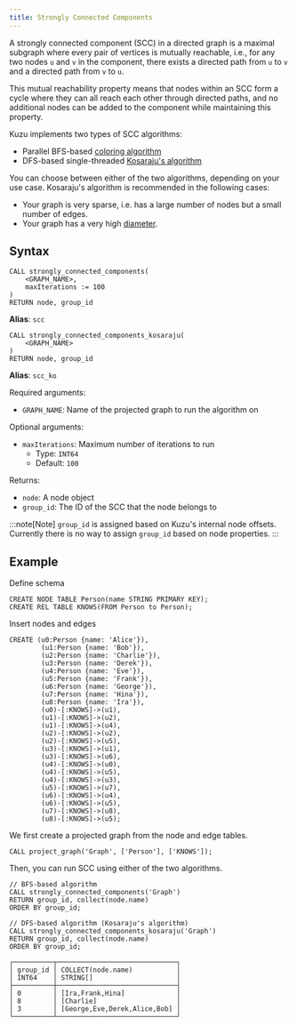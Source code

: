 ```yaml
---
title: Strongly Connected Components
---
```


A strongly connected component (SCC) in a directed graph is a maximal subgraph where every pair of
vertices is mutually reachable, i.e., for any two nodes `u` and `v` in the component, there exists a
directed path from `u` to `v` and a directed path from `v` to `u`.

This mutual reachability property means that nodes within an SCC form a cycle where they can all
reach each other through directed paths, and no additional nodes can be added to the component while
maintaining this property.

Kuzu implements two types of SCC algorithms:
- Parallel BFS-based [coloring algorithm](https://www.cs.rpi.edu/~slotag/pub/SCC-IPDPS14.pdf)
- DFS-based single-threaded [Kosaraju's algorithm](https://en.wikipedia.org/wiki/Kosaraju%27s_algorithm)

You can choose between either of the two algorithms, depending on your use case.
Kosaraju's algorithm is recommended in the following cases:
- Your graph is very sparse, i.e. has a large number of nodes but a small number of edges.
- Your graph has a very high [diameter](https://en.wikipedia.org/wiki/Diameter_(graph_theory)).


## Syntax

```cypher
CALL strongly_connected_components(
    <GRAPH_NAME>,
    maxIterations := 100
)
RETURN node, group_id
```

**Alias**: `scc`

```cypher
CALL strongly_connected_components_kosaraju(
    <GRAPH_NAME>
)
RETURN node, group_id
```

**Alias**: `scc_ko`

Required arguments:

- `GRAPH_NAME`: Name of the projected graph to run the algorithm on

Optional arguments:

- `maxIterations`: Maximum number of iterations to run
    - Type: `INT64`
    - Default: `100`

Returns:

- `node`: A node object
- `group_id`: The ID of the SCC that the node belongs to

:::note[Note]
`group_id` is assigned based on Kuzu's internal node offsets. Currently there is no way to assign `group_id` based on node properties.
:::

## Example 

Define schema
```cypher
CREATE NODE TABLE Person(name STRING PRIMARY KEY);
CREATE REL TABLE KNOWS(FROM Person to Person);
```
Insert nodes and edges
```cypher
CREATE (u0:Person {name: 'Alice'}),
        (u1:Person {name: 'Bob'}),
        (u2:Person {name: 'Charlie'}),
        (u3:Person {name: 'Derek'}),
        (u4:Person {name: 'Eve'}),
        (u5:Person {name: 'Frank'}),
        (u6:Person {name: 'George'}),
        (u7:Person {name: 'Hina'}),
        (u8:Person {name: 'Ira'}),
        (u0)-[:KNOWS]->(u1),
        (u1)-[:KNOWS]->(u2),
        (u1)-[:KNOWS]->(u4),
        (u2)-[:KNOWS]->(u2),
        (u2)-[:KNOWS]->(u5),
        (u3)-[:KNOWS]->(u1),
        (u3)-[:KNOWS]->(u6),
        (u4)-[:KNOWS]->(u0),
        (u4)-[:KNOWS]->(u5),
        (u4)-[:KNOWS]->(u3),
        (u5)-[:KNOWS]->(u7),
        (u6)-[:KNOWS]->(u4),
        (u6)-[:KNOWS]->(u5),
        (u7)-[:KNOWS]->(u8),
        (u8)-[:KNOWS]->(u5);
```
We first create a projected graph from the node and edge tables.
```cypher
CALL project_graph('Graph', ['Person'], ['KNOWS']);
```
Then, you can run SCC using either of the two algorithms.
```cypher
// BFS-based algorithm
CALL strongly_connected_components('Graph')
RETURN group_id, collect(node.name)
ORDER BY group_id;

// DFS-based algorithm (Kosaraju's algorithm)
CALL strongly_connected_components_kosaraju('Graph')
RETURN group_id, collect(node.name)
ORDER BY group_id;
```
```
┌──────────┬──────────────────────────────┐
│ group_id │ COLLECT(node.name)           │
│ INT64    │ STRING[]                     │
├──────────┼──────────────────────────────┤
│ 0        │ [Ira,Frank,Hina]             │
│ 8        │ [Charlie]                    │
│ 3        │ [George,Eve,Derek,Alice,Bob] │
└──────────┴──────────────────────────────┘
```
